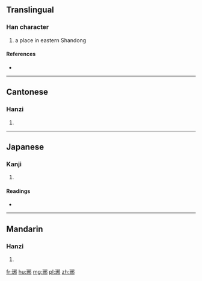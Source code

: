 ==Translingual==

===Han character===
{{Han char|rn=96|rad=玉|as=07|sn=11|four=17127|canj=MGMHL}}

# a place in eastern Shandong

====References====
* {{Han ref|kx=0733.090|dkj=21018|dj=1146.010|hdz=21110.090|uh=740A|ud=29706|bh=B278|bd=45688}}

----

==Cantonese==

===Hanzi===
{{yue-hanzi|jyut=|y=ye4}}

# {{defn|lang=yue|sort=玉07}}

----

==Japanese==

===Kanji===
{{ja-kanji|grade=|rs=玉07}}

# {{defn|lang=ja|sort=玉07}}

====Readings====
* {{ja-readings|on=[[や]] (ya)|kun=|nanori=}}

----

==Mandarin==

===Hanzi===
{{cmn-hanzi|pin=[[yé]] ([[ye2]])|wg=yeh<sup>2</sup>}}

# {{defn|lang=cmn|sort=玉07}}

[[fr:琊]]
[[hu:琊]]
[[mg:琊]]
[[pl:琊]]
[[zh:琊]]